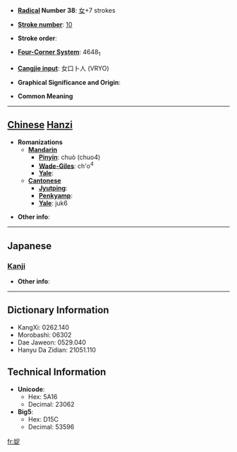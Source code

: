 * '''[[Wiktionary:Chinese radical index| Radical]] Number 38''': [[Wiktionary:Chinese radical index 女|女]]+7 strokes

* '''[[Wiktionary:Chinese total strokes index|Stroke number]]''': [[Wiktionary:Chinese total strokes index 10|10]]

* '''Stroke order''': 

* '''[[Wiktionary:Chinese four corner index|Four-Corner System]]''': 4648<sub>1</sub>

* '''[[Wiktionary:Chinese Cangjie index|Cangjie input]]''': 女口卜人 (VRYO)

* '''Graphical Significance and Origin''': 

* '''Common Meaning'''

----

== [[Chinese]] [[Hanzi]] ==

* '''Romanizations'''
** '''[[Mandarin]]'''
*** '''[[Pinyin]]''': chuò (chuo4)
*** '''[[Wade-Giles]]''': ch'o<sup>4</sup>
*** '''[[Yale]]''': 
** '''[[Cantonese]]'''
*** '''[[Jyutping]]''':
*** '''[[Penkyamp]]''': 
*** '''[[Yale]]''': juk6

* '''Other info''': 

----

==Japanese==
===[[Kanji]]===
{{kanji|on readings=[[さく]] (saku), [[しょく]] (shoku), [[そく]] (soku)|kun readings=[[つとぅっむ]] (tsutusmu), [[よい]] (yoi), [[おさえる]] (osaeru), [[うながす]] (unagasu)}}

* '''Other info''':  

----

== Dictionary Information ==

* KangXi: 0262.140
* Morobashi: 06302
* Dae Jaweon: 0529.040
* Hanyu Da Zidian: 21051.110

== Technical Information ==

* '''Unicode''':
** Hex: 5A16
** Decimal: 23062
* '''Big5''':
** Hex: D15C
** Decimal: 53596

[[fr:娖]]